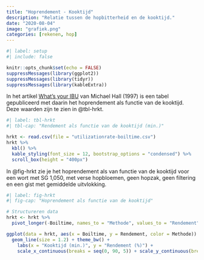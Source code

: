 ```yaml
---
title: "Hoprendement - Kooktijd"
description: "Relatie tussen de hopbitterheid en de kooktijd."
date: "2020-08-04"
image: "grafiek.png"
categories: [rekenen, hop]
---
```


```r
#| label: setup
#| include: false

knitr::opts_chunk$set(echo = FALSE)
suppressMessages(library(ggplot2))
suppressMessages(library(tidyr))
suppressMessages(library(kableExtra))
```

In het artikel [What's your IBU](https://www.homebrewersassociation.org/attachments/0000/2501/IBUs.pdf) van Michael Hall (1997) is een tabel gepubliceerd met daarin het hoprendement als functie van de kooktijd. Deze waarden zijn te zien in @tbl-hrkt.

```r
#| label: tbl-hrkt
#| tbl-cap: "Rendement als functie van de kooktijd (min.)"

hrkt <- read.csv(file = "utilizationrate-boiltime.csv")
hrkt %>% 
  kbl() %>% 
  kable_styling(font_size = 12, bootstrap_options = "condensed") %>% 
  scroll_box(height = "400px")
```

In @fig-hrkt zie je het hoprendement als van functie van de kooktijd voor een wort met SG 1,050, met verse hopbloemen, geen hopzak, geen filtering en een gist met gemiddelde uitvlokking.

```r
#| label: fig-hrkt
#| fig-cap: "Hoprendement als functie van de kooktijd"

# Structureren data
hrkt <- hrkt %>% 
  pivot_longer(-Boiltime, names_to = "Methode", values_to = "Rendement")

ggplot(data = hrkt, aes(x = Boiltime, y = Rendement, color = Methode)) + 
  geom_line(size = 1.2) + theme_bw() +
	labs(x = "Kooktijd (min.)", y = "Rendement (%)") +
	scale_x_continuous(breaks = seq(0, 90, 5)) + scale_y_continuous(breaks = seq(0, 35, 5))
```
